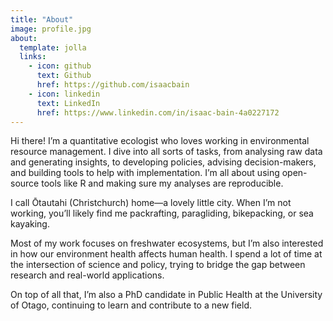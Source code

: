 ```yaml
---
title: "About"
image: profile.jpg
about:
  template: jolla
  links:
    - icon: github
      text: Github
      href: https://github.com/isaacbain
    - icon: linkedin
      text: LinkedIn
      href: https://www.linkedin.com/in/isaac-bain-4a0227172
---
```


Hi there! I'm a quantitative ecologist who loves working in environmental resource management. I dive into all sorts of tasks, from analysing raw data and generating insights, to developing policies, advising decision-makers, and building tools to help with implementation. I'm all about using open-source tools like R and making sure my analyses are reproducible.

I call Ōtautahi (Christchurch) home—a lovely little city. When I'm not working, you'll likely find me packrafting, paragliding, bikepacking, or sea kayaking.

Most of my work focuses on freshwater ecosystems, but I'm also interested in how our environment health affects human health. I spend a lot of time at the intersection of science and policy, trying to bridge the gap between research and real-world applications.

On top of all that, I'm also a PhD candidate in Public Health at the University of Otago, continuing to learn and contribute to a new field.
